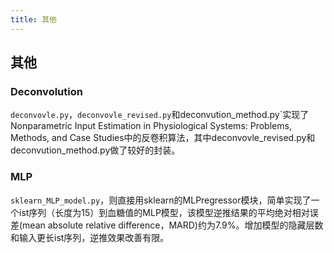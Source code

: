 ```yaml
---
title: 其他
---
```


## 其他

### Deconvolution
`deconvovle.py`，`deconvovle_revised.py`和deconvution_method.py`实现了Nonparametric Input Estimation in Physiological Systems: Problems, Methods, and Case Studies中的反卷积算法，其中deconvovle_revised.py和deconvution_method.py做了较好的封装。

### MLP
`sklearn_MLP_model.py`，则直接用sklearn的MLPregressor模块，简单实现了一个ist序列（长度为15）到血糖值的MLP模型，该模型逆推结果的平均绝对相对误差(mean absolute relative difference，MARD)约为7.9%。增加模型的隐藏层数和输入更长ist序列，逆推效果改善有限。